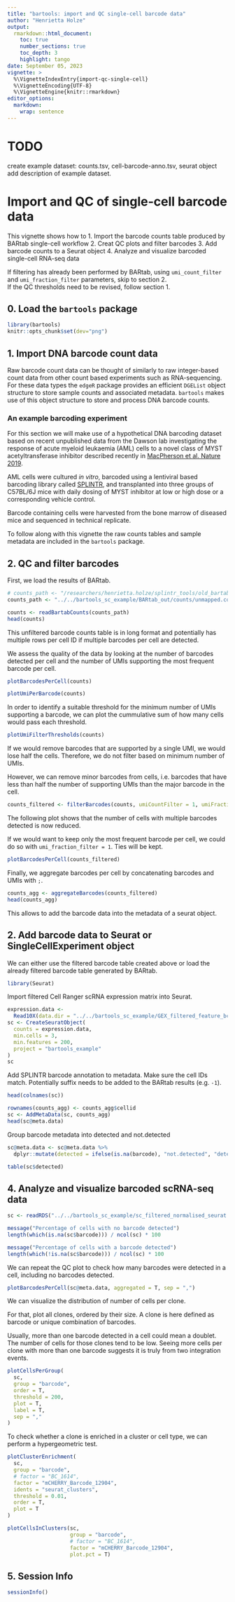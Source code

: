 ```yaml
---
title: "bartools: import and QC single-cell barcode data"
author: "Henrietta Holze"
output: 
  rmarkdown::html_document:
    toc: true
    number_sections: true
    toc_depth: 3
    highlight: tango 
date: September 05, 2023
vignette: >
  %\VignetteIndexEntry{import-qc-single-cell}
  %\VignetteEncoding{UTF-8}
  %\VignetteEngine{knitr::rmarkdown}
editor_options: 
  markdown: 
    wrap: sentence
---
```


# TODO
create example dataset: counts.tsv, cell-barcode-anno.tsv, seurat object
add description of example dataset. 


# Import and QC of single-cell barcode data

This vignette shows how to
1. Import the barcode counts table produced by BARtab single-cell workflow
2. Creat QC plots and filter barcodes
3. Add barcode counts to a Seurat object
4. Analyze and visualize barcoded single-cell RNA-seq data

If filtering has already been performed by BARtab, using `umi_count_filter` and `umi_fraction_filter` parameters, skip to section 2.  
If the QC thresholds need to be revised, follow section 1. 

## 0. Load the `bartools` package

```r
library(bartools)
knitr::opts_chunk$set(dev="png")
```

## 1. Import DNA barcode count data

Raw barcode count data can be thought of similarly to raw integer-based count data from other count based experiments such as RNA-sequencing.
For these data types the `edgeR` package provides an efficient `DGEList` object structure to store sample counts and associated metadata.
`bartools` makes use of this object structure to store and process DNA barcode counts.

### An example barcoding experiment

For this section we will make use of a hypothetical DNA barcoding dataset based on recent unpublished data from the Dawson lab investigating the response of acute myeloid leukaemia (AML) cells to a novel class of MYST acetyltransferase inhibitor described recently in [MacPherson et al. Nature 2019](https://dx.doi.org/10.1038/s41586-019-1835-6).

AML cells were cultured *in vitro*, barcoded using a lentiviral based barcoding library called [SPLINTR](https://dx.doi.org/10.1038/s41586-021-04206-7), and transplanted into three groups of C57BL/6J mice with daily dosing of MYST inhibitor at low or high dose or a corresponding vehicle control.

Barcode containing cells were harvested from the bone marrow of diseased mice and sequenced in technical replicate.

To follow along with this vignette the raw counts tables and sample metadata are included in the `bartools` package.

## 2. QC and filter barcodes

First, we load the results of BARtab. 

```r
# counts_path <- "/researchers/henrietta.holze/splintr_tools/old_bartab/test/test_out/sc/counts/test_sc.counts.tsv"
counts_path <- "../../bartools_sc_example/BARtab_out/counts/unmapped.counts.tsv"
```

```r
counts <- readBartabCounts(counts_path)
head(counts)
```

This unfiltered barcode counts table is in long format and potentially has multiple rows per cell ID if multiple barcodes per cell are detected. 

We assess the quality of the data by looking at the number of barcodes detected per cell and the number of UMIs supporting the most frequent barcode per cell. 

```r
plotBarcodesPerCell(counts)
```

```r
plotUmiPerBarcode(counts)
```

In order to identify a suitable threshold for the minimum number of UMIs supporting a barcode, we can plot the cummulative sum of how many cells would pass each threshold. 

```r
plotUmiFilterThresholds(counts)
```

If we would remove barcodes that are supported by a single UMI, we would lose half the cells. Therefore, we do not filter based on minimum number of UMIs.

However, we can remove minor barcodes from cells, i.e. barcodes that have less than half the number of supporting UMIs than the major barcode in the cell. 

```r
counts_filtered <- filterBarcodes(counts, umiCountFilter = 1, umiFractionFilter = 0.5)
```

The following plot shows that the number of cells with multiple barcodes detected is now reduced. 

If we would want to keep only the most frequent barcode per cell, we could do so with `umi_fraction_filter = 1`. 
Ties will be kept. 


```r
plotBarcodesPerCell(counts_filtered)
```

Finally, we aggregate barcodes per cell by concatenating barcodes and UMIs with `;`.  

```r
counts_agg <- aggregateBarcodes(counts_filtered)
head(counts_agg)
```

This allows to add the barcode data into the metadata of a seurat object. 


## 2. Add barcode data to Seurat or SingleCellExperiment object

We can either use the filtered barcode table created above or load the already filtered barcode table generated by BARtab. 

```r
library(Seurat)
```

Import filtered Cell Ranger scRNA expression matrix into Seurat.

```r
expression.data <-
  Read10X(data.dir = "../../bartools_sc_example/GEX_filtered_feature_bc_matrix/", strip.suffix = T)
sc <- CreateSeuratObject(
  counts = expression.data,
  min.cells = 3,
  min.features = 200,
  project = "bartools_example"
)
sc
```

Add SPLINTR barcode annotation to metadata.
Make sure the cell IDs match. Potentially suffix needs to be added to the BARtab results (e.g. `-1`). 

```r
head(colnames(sc))
```


```r
rownames(counts_agg) <- counts_agg$cellid
sc <- AddMetaData(sc, counts_agg)
head(sc@meta.data)
```

Group barcode metadata into detected and not.detected

```r
sc@meta.data <- sc@meta.data %>%
  dplyr::mutate(detected = ifelse(is.na(barcode), "not.detected", "detected"))

table(sc$detected)
```

## 4. Analyze and visualize barcoded scRNA-seq data

```r
sc <- readRDS("../../bartools_sc_example/sc_filtered_normalised_seurat.rds")
```


```r
message("Percentage of cells with no barcode detected")
length(which(is.na(sc$barcode))) / ncol(sc) * 100

message("Percentage of cells with a barcode detected")
length(which(!is.na(sc$barcode))) / ncol(sc) * 100
```

We can repeat the QC plot to check how many barcodes were detected in a cell, including no barcodes detected. 

```r
plotBarcodesPerCell(sc@meta.data, aggregated = T, sep = ",")
```


We can visualize the distribution of number of cells per clone.


For that, plot all clones, ordered by their size. A clone is here defined as barcode or unique combination of barcodes. 

Usually, more than one barcode detected in a cell could mean a doublet. The number of cells for those clones tend to be low. Seeing more cells per clone with more than one barcode suggests it is truly from two integration events.


```r
plotCellsPerGroup(
  sc,
  group = "barcode",
  order = T,
  threshold = 200,
  plot = T,
  label = T,
  sep = ","
)
```

To check whether a clone is enriched in a cluster or cell type, we can perform a hypergeometric test.

```r
plotClusterEnrichment(
  sc,
  group = "barcode",
  # factor = "BC_1614",
  factor = "mCHERRY_Barcode_12904",
  idents = "seurat_clusters",
  threshold = 0.01,
  order = T,
  plot = T
)
```


```r
plotCellsInClusters(sc,
                    group = "barcode",
                    # factor = "BC_1614",
                    factor = "mCHERRY_Barcode_12904",
                    plot.pct = T)
```


## 5. Session Info

```r
sessionInfo()
```
